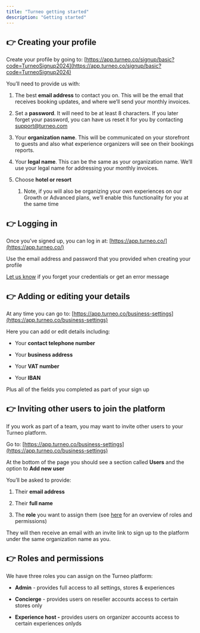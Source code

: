 ```yaml
---
title: "Turneo getting started"
description: "Getting started"
---
```


## 👉 Creating your profile

Create your profile by going to: [https://app.turneo.co/signup/basic?code=TurneoSignup2024](https://app.turneo.co/signup/basic?code=TurneoSignup2024)

You’ll need to provide us with:

1. The best **email address** to contact you on. This will be the email that receives booking updates, and where we’ll send your monthly invoices.

2. Set a **password**. It will need to be at least 8 characters. If you later forget your password, you can have us reset it for you by contacting [support@turneo.com](mailto:support@turneo.com)

3. Your **organization name**. This will be communicated on your storefront to guests and also what experience organizers will see on their bookings reports.

4. Your **legal name**. This can be the same as your organization name. We’ll use your legal name for addressing your monthly invoices.

5. Choose **hotel or resort**

   1. Note, if you will also be organizing your own experiences on our Growth or Advanced plans, we’ll enable this functionality for you at the same time

## 👉 Logging in

Once you’ve signed up, you can log in at: [https://app.turneo.co/](https://app.turneo.co/)

Use the email address and password that you provided when creating your profile

[Let us know](mailto:support@turneo.com) if you forget your credentials or get an error message

## 👉 Adding or editing your details

At any time you can go to: [https://app.turneo.co/business-settings](https://app.turneo.co/business-settings)

Here you can add or edit details including:

* Your **contact telephone number**

* Your **business address**

* Your **VAT number**

* Your **IBAN**

Plus all of the fields you completed as part of your sign up

## 👉 Inviting other users to join the platform

If you work as part of a team, you may want to invite other users to your Turneo platform.

Go to: [https://app.turneo.co/business-settings](https://app.turneo.co/business-settings)

At the bottom of the page you should see a section called **Users** and the option to **Add new user**

You’ll be asked to provide:

1. Their **email address**

2. Their **full name**

3. The **role** you want to assign them (see [here](https://www.notion.so/Creating-your-account-Resellers-d93711edd6844d39ad21b7d7ca5b0fc1?pvs=21) for an overview of roles and permissions)

They will then receive an email with an invite link to sign up to the platform under the same organization name as you.

## 👉 Roles and permissions

We have three roles you can assign on the Turneo platform:

* **Admin** - provides full access to all settings, stores & experiences

* **Concierge** - provides users on reseller accounts access to certain stores only

* **Experience host -** provides users on organizer accounts access to certain experiences onlyds